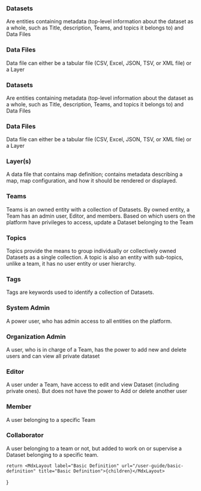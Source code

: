 

### Datasets

Are entities containing metadata (top-level information about the dataset as a whole, such as Title, description, Teams, and topics it belongs to) and Data Files

### Data Files

Data file can either be a tabular file (CSV, Excel, JSON, TSV, or XML file) or  a Layer


### Datasets

Are entities containing metadata (top-level information about the dataset as a whole, such as Title, description, Teams, and topics it belongs to) and Data Files

### Data Files

Data file can either be a tabular file (CSV, Excel, JSON, TSV, or XML file) or  a Layer

### Layer(s)

A data file that contains map definition; contains metadata describing a map, map configuration, and how it should be rendered or displayed.

### Teams

Teams is an owned entity with a collection of Datasets. By owned entity, a Team has an admin user, Editor, and members. Based on which users on the platform have privileges to access, update a Dataset belonging to the Team

### Topics

Topics provide the means to group individually or collectively owned Datasets as a single collection. A topic is also an entity with sub-topics, unlike a team, it has no user entity or user hierarchy.

### Tags

Tags are keywords used to identify a collection of Datasets.

### System Admin

A power user, who has admin access to all entities on the platform.

### Organization Admin

A user, who is in charge of a Team, has the power to add new and delete users and can view all private dataset

### Editor

A user under a Team, have access to edit and view Dataset (including private ones). But does not have the power to Add or delete another user

### Member

A user belonging to a specific Team

### Collaborator

A user belonging to a team or not, but added to work on or supervise a Dataset belonging to a specific team.



    return <MdxLayout label="Basic Definition" url="/user-guide/basic-definition" title="Basic Definition">{children}</MdxLayout>
}
